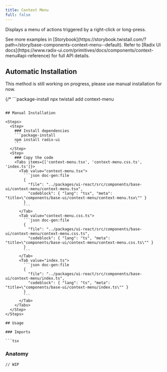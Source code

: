 ```yaml
---
title: Context Menu
full: false
---
```


Displays a menu of actions triggered by a right-click or long-press.

<Callout type='info'>
  See more examples in [Storybook](https://storybook.twistail.com/?path=/story/base-components-context-menu--default).
  Refer to [Radix UI docs](https://www.radix-ui.com/primitives/docs/components/context-menu#api-reference) for full API details.
</Callout>

## Automatic Installation

<Callout type='warn'>
  This method is still working on progress, please use manual installation for now.
</Callout>

{/* ```package-install
npx twistail add context-menu
``` */}

## Manual Installation

<Steps>
  <Step>
    ### Install dependencies
    ```package-install
    npm install radix-ui
    ```
  </Step>
  <Step>
    ### Copy the code
    <Tabs items={['context-menu.tsx', 'context-menu.css.ts', 'index.ts']}>
      <Tab value="context-menu.tsx">
        ```json doc-gen:file
        {
          "file": "../packages/ui-react/src/components/base-ui/context-menu/context-menu.tsx",
          "codeblock": { "lang": "tsx", "meta": "title=\"components/base-ui/context-menu/context-menu.tsx\"" }
        }
        ```
      </Tab>
      <Tab value="context-menu.css.ts">
        ```json doc-gen:file
        {
          "file": "../packages/ui-react/src/components/base-ui/context-menu/context-menu.css.ts",
          "codeblock": { "lang": "ts", "meta": "title=\"components/base-ui/context-menu/context-menu.css.ts\"" }
        }
        ```
      </Tab>
      <Tab value="index.ts">
        ```json doc-gen:file
        {
          "file": "../packages/ui-react/src/components/base-ui/context-menu/index.ts",
          "codeblock": { "lang": "ts", "meta": "title=\"components/base-ui/context-menu/index.ts\"" }
        }
        ```
      </Tab>
    </Tabs>
  </Step>
</Steps>

## Usage

### Imports

```tsx
```

### Anatomy

```tsx
// WIP
```
